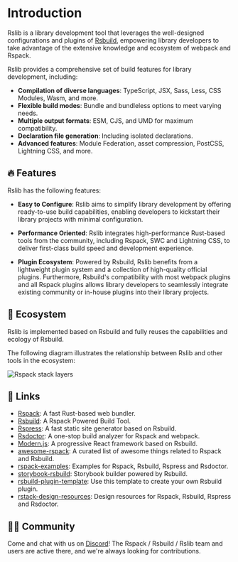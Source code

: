 # Introduction

Rslib is a library development tool that leverages the well-designed configurations and plugins of [Rsbuild](https://rsbuild.dev), empowering library developers to take advantage of the extensive knowledge and ecosystem of webpack and Rspack.

Rslib provides a comprehensive set of build features for library development, including:

- **Compilation of diverse languages**: TypeScript, JSX, Sass, Less, CSS Modules, Wasm, and more.
- **Flexible build modes**: Bundle and bundleless options to meet varying needs.
- **Multiple output formats**: ESM, CJS, and UMD for maximum compatibility.
- **Declaration file generation**: Including isolated declarations.
- **Advanced features**: Module Federation, asset compression, PostCSS, Lightning CSS, and more.

## 🔥 Features

Rslib has the following features:

- **Easy to Configure**: Rslib aims to simplify library development by offering ready-to-use build capabilities, enabling developers to kickstart their library projects with minimal configuration.

- **Performance Oriented**: Rslib integrates high-performance Rust-based tools from the community, including Rspack, SWC and Lightning CSS, to deliver first-class build speed and development experience.

- **Plugin Ecosystem**: Powered by Rsbuild, Rslib benefits from a lightweight plugin system and a collection of high-quality official plugins. Furthermore, Rsbuild's compatibility with most webpack plugins and all Rspack plugins allows library developers to seamlessly integrate existing community or in-house plugins into their library projects.

## 🎯 Ecosystem

Rslib is implemented based on Rsbuild and fully reuses the capabilities and ecology of Rsbuild.

The following diagram illustrates the relationship between Rslib and other tools in the ecosystem:

![Rspack stack layers](https://assets.rspack.dev/rsbuild/assets/rspack-stack-layers.png)

## 🦀 Links

- [Rspack](https://github.com/web-infra-dev/rspack): A fast Rust-based web bundler.
- [Rsbuild](https://github.com/web-infra-dev/rsbuild): A Rspack Powered Build Tool.
- [Rspress](https://github.com/web-infra-dev/rspress): A fast static site generator based on Rsbuild.
- [Rsdoctor](https://github.com/web-infra-dev/rsdoctor): A one-stop build analyzer for Rspack and webpack.
- [Modern.js](https://github.com/web-infra-dev/modern.js): A progressive React framework based on Rsbuild.
- [awesome-rspack](https://github.com/web-infra-dev/awesome-rspack): A curated list of awesome things related to Rspack and Rsbuild.
- [rspack-examples](https://github.com/rspack-contrib/rspack-examples): Examples for Rspack, Rsbuild, Rspress and Rsdoctor.
- [storybook-rsbuild](https://github.com/rspack-contrib/storybook-rsbuild): Storybook builder powered by Rsbuild.
- [rsbuild-plugin-template](https://github.com/rspack-contrib/rsbuild-plugin-template): Use this template to create your own Rsbuild plugin.
- [rstack-design-resources](https://github.com/rspack-contrib/rstack-design-resources): Design resources for Rspack, Rsbuild, Rspress and Rsdoctor.

## 🧑‍💻 Community

Come and chat with us on [Discord](https://discord.gg/XsaKEEk4mW)! The Rspack / Rsbuild / Rslib team and users are active there, and we're always looking for contributions.
